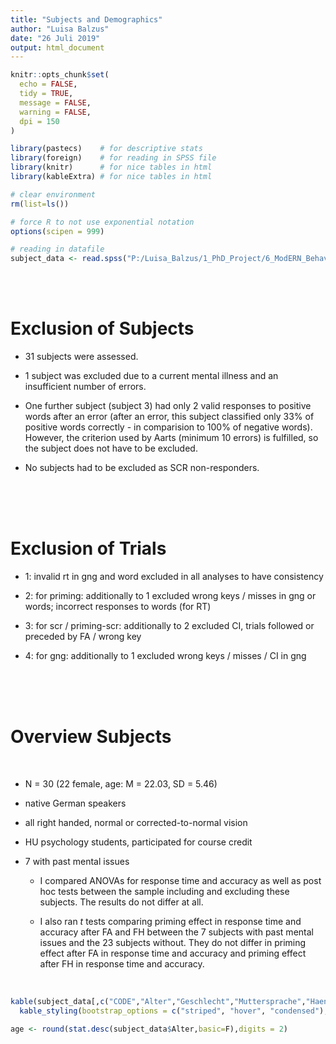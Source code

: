 ```yaml
---
title: "Subjects and Demographics"
author: "Luisa Balzus"
date: "26 Juli 2019"
output: html_document
---
```



```r
knitr::opts_chunk$set(
  echo = FALSE,
  tidy = TRUE,
  message = FALSE,
  warning = FALSE,
  dpi = 150
)
```


```r
library(pastecs)    # for descriptive stats
library(foreign)    # for reading in SPSS file
library(knitr)      # for nice tables in html
library(kableExtra) # for nice tables in html

# clear environment
rm(list=ls())

# force R to not use exponential notation
options(scipen = 999)

# reading in datafile
subject_data <- read.spss("P:/Luisa_Balzus/1_PhD_Project/6_ModERN_Behavioral_Study/participant_data.sav", to.data.frame = TRUE)
```
<br>
<br>

# Exclusion of Subjects 

* 31 subjects were assessed. 

* 1 subject was excluded due to a current mental illness and an insufficient number of errors. 

* One further subject (subject 3) had only 2 valid responses to positive words after an error (after an error, this subject classified only 33% of positive words correctly - in comparision to 100% of negative words). However, the criterion used by Aarts (minimum 10 errors) is fulfilled, so the subject does not have to be excluded.

* No subjects had to be excluded as SCR non-responders. 

<br>
<br>
<br>

# Exclusion of Trials 

* 1: invalid rt in gng and word excluded in all analyses to have consistency

* 2: for priming: additionally to 1 excluded wrong keys / misses in gng or words; incorrect responses to words (for RT)

* 3: for scr / priming-scr: additionally to 2 excluded CI, trials followed or preceded by FA / wrong key

* 4: for gng: additionally to 1 excluded wrong keys / misses / CI in gng


<br>
<br>
<br>


# Overview Subjects 

<br>

* N = 30 (22 female, age: M = 22.03, SD = 5.46)

* native German speakers

* all right handed, normal or corrected-to-normal vision

* HU psychology students, participated for course credit

* 7 with past mental issues 

    * I compared ANOVAs for response time and accuracy as well as post hoc tests between the sample including and excluding these subjects. The results do not differ at
    all.
    
    * I also ran *t* tests comparing priming effect in response time and accuracy after FA and FH between the 7 subjects with past mental issues and the 23 subjects
    without. They do not differ in priming effect after FA in response time and accuracy and priming effect after FH in response time and accuracy.



<br>
```r

kable(subject_data[,c("CODE","Alter","Geschlecht","Muttersprache","Haendigkeit","Anzahl_verbales_Speeden","Psych_Behandlung","Psych_Behandlung_Grund")], caption = "Subject Data")  %>%
  kable_styling(bootstrap_options = c("striped", "hover", "condensed"), font_size = 10, full_width = T, position = "left")

age <- round(stat.desc(subject_data$Alter,basic=F),digits = 2)
````